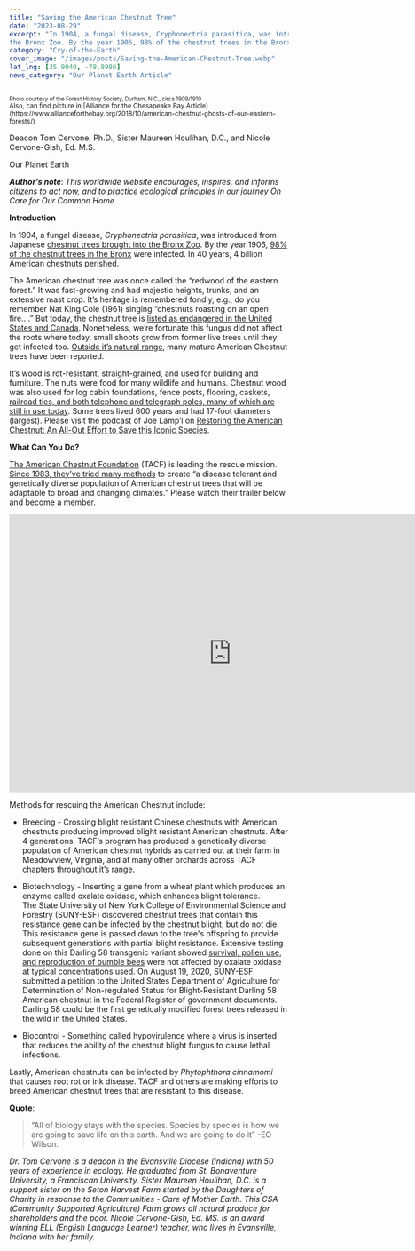 ```yaml
---
title: "Saving the American Chestnut Tree"
date: "2023-08-29"
excerpt: "In 1904, a fungal disease, Cryphonectria parasitica, was introduced from Japanese chestnut trees brought into
the Bronx Zoo. By the year 1906, 98% of the chestnut trees in the Bronx were infected. In 40 years, 4 billion American chestnuts perished."
category: "Cry-of-the-Earth"
cover_image: "/images/posts/Saving-the-American-Chestnut-Tree.webp"
lat_lng: [35.9940, -78.8986]
news_category: "Our Planet Earth Article"
---
```


<sub>
  <sup>
    Photo courtesy of the Forest History Society, Durham, N.C., circa 1909/1910
  </sup>
</sub>
<br />
<small>
  Also, can find picture in [Alliance for the Chesapeake Bay
  Article](https://www.allianceforthebay.org/2018/10/american-chestnut-ghosts-of-our-eastern-forests/)
</small>

Deacon Tom Cervone, Ph.D., Sister Maureen Houlihan, D.C., and Nicole Cervone-Gish, Ed. M.S.

Our Planet Earth

**_Author’s note_**: _This worldwide website encourages, inspires, and informs citizens to act now, and to practice
ecological principles in our journey On Care for Our Common Home._

**Introduction**

In 1904, a fungal disease, _Cryphonectria parasitica_, was introduced from Japanese [chestnut trees brought into
the Bronx Zoo](https://www.npr.org/local/305/2021/10/18/1047023029/the-american-chestnut-was-wiped-out-a-century-ago-could-it-make-a-comeback). By the year 1906, [98% of the chestnut trees in the Bronx](https://patriciatemplesphotography.com/2020/02/06/trees-and-their-stories-2/) were infected. In 40 years, 4 billion
American chestnuts perished.

The American chestnut tree was once called the “redwood of the eastern forest.” It was fast-growing and had
majestic heights, trunks, and an extensive mast crop. It’s heritage is remembered fondly, e.g., do you remember
Nat King Cole (1961) singing “chestnuts roasting on an open fire….” But today, the chestnut tree is [listed as
endangered in the United States and Canada](https://en.wikipedia.org/wiki/American_chestnut). Nonetheless, we’re fortunate this fungus did not affect the roots
where today, small shoots grow from former live trees until they get infected too. [Outside it’s natural range](https://myqualityday.blogspot.com/2017/07/american-chestnut-in-michigan.html),
many mature American Chestnut trees have been reported.

It’s wood is rot-resistant, straight-grained, and used for building and furniture. The nuts were food for many
wildlife and humans. Chestnut wood was also used for log cabin foundations, fence posts, flooring, caskets,
[railroad ties, and both telephone and telegraph poles, many of which are still in use today](https://tacf.org/the-american-chestnut/history-american-chestnut/). Some trees lived 600
years and had 17-foot diameters (largest). Please visit the podcast of Joe Lamp’l on [Restoring the American
Chestnut: An All-Out Effort to Save this Iconic Species](https://joegardener.com/podcast/restoring-the-american-chestnut/).

**What Can You Do?**

[The American Chestnut Foundation](https://tacf.org/) (TACF) is leading the rescue mission. [Since 1983, they’ve tried many
methods](https://tacf.org/science-strategies/3bur/) to create “a disease tolerant and genetically diverse population of American chestnut trees that will be
adaptable to broad and changing climates.” Please watch their trailer below and become a member.

<iframe
  width="800"
  height="500"
  src="https://www.youtube.com/embed/-HADqJgYMJ0?si=ostyo-UpxWjyFBnB&amp;start=1"
  title="YouTube video player"
  frameborder="0"
  allow="accelerometer; autoplay; clipboard-write; encrypted-media; gyroscope; picture-in-picture; web-share"
  allowfullscreen
></iframe>

Methods for rescuing the American Chestnut include:

- Breeding - Crossing blight resistant Chinese chestnuts with American chestnuts producing improved blight
  resistant American chestnuts. After 4 generations, TACF’s program has produced a genetically diverse
  population of American chestnut hybrids as carried out at their farm in Meadowview, Virginia, and at many
  other orchards across TACF chapters throughout it’s range.

- Biotechnology - Inserting a gene from a wheat plant which produces an enzyme called oxalate oxidase,
  which enhances blight tolerance. The State University of New York College of Environmental Science and
  Forestry (SUNY-ESF) discovered chestnut trees that contain this resistance gene can be infected by the
  chestnut blight, but do not die. This resistance gene is passed down to the tree&#39;s offspring to provide
  subsequent generations with partial blight resistance. Extensive testing done on this Darling 58 transgenic
  variant showed [survival, pollen use, and reproduction of bumble bees](https://pubmed.ncbi.nlm.nih.gov/34110572/) were not affected by oxalate oxidase
  at typical concentrations used. On August 19, 2020, SUNY-ESF submitted a petition to the United States
  Department of Agriculture for Determination of Non-regulated Status for Blight-Resistant Darling 58
  American chestnut in the Federal Register of government documents. Darling 58 could be the first
  genetically modified forest trees released in the wild in the United States.

- Biocontrol - Something called hypovirulence where a virus is inserted that reduces the ability of the
  chestnut blight fungus to cause lethal infections.

Lastly, American chestnuts can be infected by _Phytophthora cinnamomi_ that causes root rot or ink disease.
TACF and others are making efforts to breed American chestnut trees that are resistant to this disease.

**Quote**:

> “All of biology stays with the species. Species by species is how we are going to save life on this earth. And we
> are going to do it” -EO Wilson.

_Dr. Tom Cervone is a deacon in the Evansville Diocese (Indiana) with 50 years of experience in ecology. He
graduated from St. Bonaventure University, a Franciscan University. Sister Maureen Houlihan, D.C. is a
support sister on the Seton Harvest Farm started by the Daughters of Charity in response to the Communities -
Care of Mother Earth. This CSA (Community Supported Agriculture) Farm grows all natural produce for
shareholders and the poor. Nicole Cervone-Gish, Ed. MS. is an award winning ELL (English Language
Learner) teacher, who lives in Evansville, Indiana with her family._
